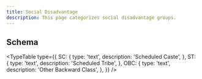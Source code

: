```yaml
---
title: Social Disadvantage
description: This page categorizes social disadvantage groups.
---
```


## Schema

<TypeTable
  type={{
    SC: {
      type: 'text',
      description: 'Scheduled Caste',
    },
    ST: {
      type: 'text',
      description: 'Scheduled Tribe',
    },
    OBC: {
      type: 'text',
      description: 'Other Backward Class',
    },
  }}
/>
